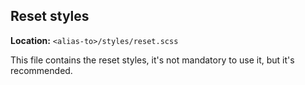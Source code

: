 
<Meta title="styles/reset" />

## Reset styles

**Location:** `<alias-to>/styles/reset.scss`

This file contains the reset styles, it's not mandatory to use it, but it's recommended.
